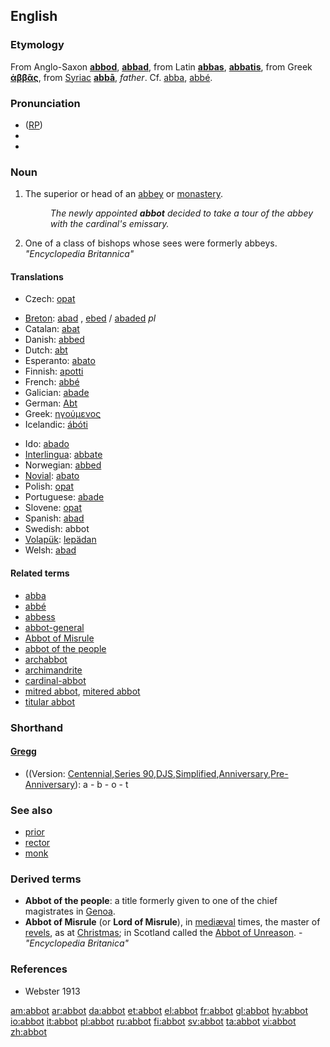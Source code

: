 ==English==

===Etymology===
From Anglo-Saxon '''[[abbod]]''', '''[[abbad]]''', from  Latin '''[[abbas]]''', '''[[abbatis]]''', from Greek '''[[ἀββᾶς]]''', from [[Syriac]] '''[[abbā]]''',  ''father''. Cf. [[abba]], [[abbé]].

===Pronunciation===
* ([[RP]]) {{IPA|/ˈæb.ət/}}
*{{audio|en-us-abbot.ogg|Audio (US)}}
*{{rhymes|æbət}}

===Noun===
{{en-noun}}

# The superior or head of an [[abbey]] or [[monastery]].
#:''The newly appointed '''abbot''' decided to take a tour of the abbey with the cardinal's emissary.''
# One of a class of bishops whose sees were formerly abbeys. ''"Encyclopedia Britannica"''

====Translations====
{{trans-top|superior or head of an abbey or monastery}}
*Czech: [[opat]] {{m}}
{{trans-mid}}
{{trans-bottom}}
{{top}}
*[[Breton]]: [[abad]] {{m}}, [[ebed]] / [[abaded]] ''pl''
*Catalan: [[abat]]
*Danish: [[abbed]]
*Dutch: [[abt]]
*Esperanto: [[abato]]
*Finnish: [[apotti]]
*French: [[abbé]] {{m}}
*Galician: [[abade]] {{m}}
*German: [[Abt]]
*Greek: [[ηγούμενος]]
*Icelandic: [[ábóti]] {{m}}
{{mid}}
*Ido: [[abado]]
*[[Interlingua]]: [[abbate]]
*Norwegian: [[abbed]]
*[[Novial]]: [[abato]] {{m}}
*Polish: [[opat]] {{m}}
*Portuguese: [[abade]]
*Slovene: [[opat]] {{m}}
*Spanish: [[abad]]
*Swedish: abbot
*[[Volapük]]: [[lepädan]]
*Welsh: [[abad]] {{m}}
{{bottom}}

====Related terms====
*[[abba]]
*[[abbé]]
*[[abbess]]
*[[abbot-general]]
*[[Abbot of Misrule]]
*[[abbot of the people]]
*[[archabbot]]
*[[archimandrite]]
*[[cardinal-abbot]]
*[[mitred abbot]], [[mitered abbot]]
*[[titular abbot]]

===Shorthand===

{{rfc-header|[http://en.wikipedia.org/wiki/Gregg_Shorthand Gregg]}}
====[http://en.wikipedia.org/wiki/Gregg_Shorthand Gregg]====
* ((Version: [http://en.wikipedia.org/wiki/Gregg_Shorthand#Centennial_Gregg_Shorthand Centennial],[http://en.wikipedia.org/wiki/Gregg_Shorthand#Series_90_Gregg_Shorthand Series 90],[http://en.wikipedia.org/wiki/Gregg_Shorthand#Diamond_Jubilee_Gregg_Shorthand  DJS],[http://en.wikipedia.org/wiki/Gregg_Shorthand#Simplified_Gregg_Shorthand Simplified],[http://en.wikipedia.org/wiki/Gregg_Shorthand#Anniversary_Gregg_Shorthand Anniversary],[http://en.wikipedia.org/wiki/Gregg_Shorthand#Pre-Anniversary_Gregg_Shorthand Pre-Anniversary]): a - b - o - t

===See also===
*[[prior]]
*[[rector]]
*[[monk]]

===Derived terms===
*'''Abbot of the people''': a title formerly given to one of the chief magistrates in [[Genoa]].
*'''Abbot of Misrule''' (or '''Lord of Misrule'''), in [[mediæval]] times, the master of [[revels]], as at [[Christmas]]; in Scotland called the [[Abbot of Unreason]]. - ''"Encyclopedia Britanica"''

===References===
*Webster 1913

[[am:abbot]]
[[ar:abbot]]
[[da:abbot]]
[[et:abbot]]
[[el:abbot]]
[[fr:abbot]]
[[gl:abbot]]
[[hy:abbot]]
[[io:abbot]]
[[it:abbot]]
[[pl:abbot]]
[[ru:abbot]]
[[fi:abbot]]
[[sv:abbot]]
[[ta:abbot]]
[[vi:abbot]]
[[zh:abbot]]